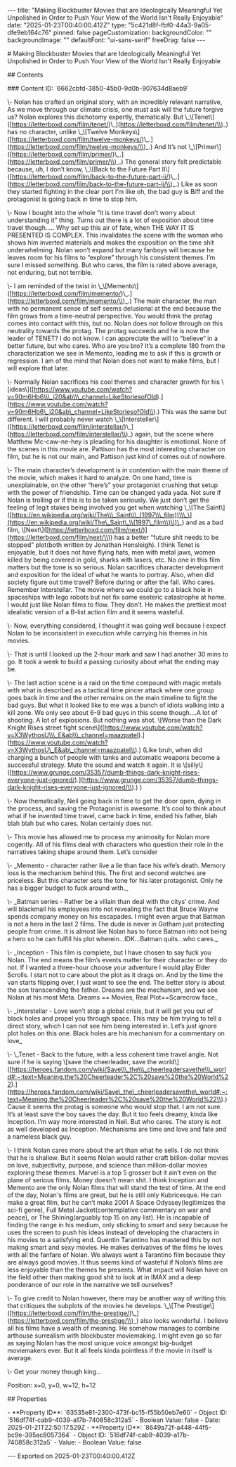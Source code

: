 \-\-\-
title: "Making Blockbuster Movies that are Ideologically Meaningful Yet Unpolished in Order to Push Your View of the World Isn't Really Enjoyable"
date: "2025-01-23T00:40:00.412Z"
type: "5c421d8f-fbf0-44a3-9a05-dfe9eb164c76"
pinned: false
pageCustomization:
 backgroundColor: ""
 backgroundImage: ""
 defaultFont: "ui-sans-serif"
 freeDrag: false
\-\-\-

\# Making Blockbuster Movies that are Ideologically Meaningful Yet Unpolished in Order to Push Your View of the World Isn't Really Enjoyable

\## Contents

\### Content ID: \`6662cbfd-3850-45b0-9d0b-907634d8aeb9\`

\\- Nolan has crafted an original story, with an incredibly relevant narrative, As we move through our climate crisis, one must ask will the future forgive us? Nolan explores this dichotomy expertly, thematically. But \\\_\\\[Tenet\\\](\[https://letterboxd.com/film/tenet/)\\\_\](https://letterboxd.com/film/tenet/\\)\_) has no character, unlike \\\_\\\[Twelve Monkeys\\\](\[https://letterboxd.com/film/twelve-monkeys/)\\\_.\](https://letterboxd.com/film/twelve-monkeys/\\)\_.) And It’s not \\\_\\\[Primer\\\](\[https://letterboxd.com/film/primer/)\\\_.\](https://letterboxd.com/film/primer/\\)\_.) The general story felt predictable because, uh, I don’t know, \\\_\\\[Back to the Future Part II\\\](\[https://letterboxd.com/film/back-to-the-future-part-ii/)\\\_.\](https://letterboxd.com/film/back-to-the-future-part-ii/\\)\_.) Like as soon they started fighting in the clear port I’m like oh, the bad guy is Biff and the protagonist is going back in time to stop him.

\\- Now I bought into the whole “it is time travel don’t worry about understanding it” thing. Turns out there is a lot of exposition about time travel though….. Why set up this air of fate, when THE WAY IT IS PRESENTED IS COMPLEX. This invalidates the scene with the woman who shows him inverted materials and makes the exposition on the time shit underwhelming. Nolan won’t expand but many fanboys will because he leaves room for his films to “explore” through his consistent themes. I’m sure I missed something. But who cares, the film is rated above average, not enduring, but not terrible.

\\- I am reminded of the twist in \\\_\\\[Memento\\\](\[https://letterboxd.com/film/memento/)\\\_.\](https://letterboxd.com/film/memento/\\)\_.) The main character, the man with no permanent sense of self seems delusional at the end because the film grows from a time-neutral perspective. You would think the protag comes into contact with this, but no. Nolan does not follow through on this neutrality towards the protag. The protag succeeds and he is now the leader of TENET? I do not know. I can appreciate the will to “believe“ in a better future, but who cares. Who are you bro? It’s a complete 180 from the characterization we see in Memento, leading me to ask if this is growth or regression. I am of the mind that Nolan does not want to make films, but I will explore that later.

\\- Normally Nolan sacrifices his cool themes and character growth for his \\\[ideas\\\](\[https://www.youtube.com/watch?v=90m6Hb6\\\_j20&ab\\\_channel=LikeStoriesofOld).\](https://www.youtube.com/watch?v=90m6Hb6\_j20&ab\_channel=LikeStoriesofOld\\).) This was the same but different. I will probably never watch \\\_\\\[Intersteller\\\](\[https://letterboxd.com/film/interstellar/)\\\_\](https://letterboxd.com/film/interstellar/\\)\_) again, but the scene where Matthew Mc-caw-ne-hey is pleading for his daughter is emotional. None of the scenes in this movie are. Pattison has the most interesting character on film, but he is not our main, and Pattison just kind of comes out of nowhere.

\\- The main character’s development is in contention with the main theme of the movie, which makes it hard to analyze. On one hand, time is unexplainable, on the other “here’s” your protagonist crushing that setup with the power of friendship. Time can be changed yada yada. Not sure if Nolan is trolling or if this is to be taken seriously. We just don’t get the feeling of legit stakes being involved you get when watching \\\_\\\[The Saint\\\](\[https://en.wikipedia.org/wiki/The\\\_Saint\\\_(1997\\\_film))\\\_\](https://en.wikipedia.org/wiki/The\_Saint\_\\(1997\_film\\)\\)\_) and as a bad film, \\\[Next\\\](\[https://letterboxd.com/film/next/)\](https://letterboxd.com/film/next/\\)) has a better “future shit needs to be stopped” plot(both written by Jonathan Hensleigh). I think Tenet is enjoyable, but it does not have flying hats, men with metal jaws, women killed by being covered in gold, sharks with lasers, etc. No one in this film matters but the tone is so serious. Nolan sacrifices character development and exposition for the ideal of what he wants to portray. Also, when did society figure out time travel? Before during or after the fall. Who cares. Remember Interstellar. The movie where we could go to a black hole in spaceships with lego robots but not fix some esoteric catastrophe at home. I would just like Nolan films to flow. They don’t. He makes the prettiest most idealistic version of a B-list action film and it seems wasteful.

\\- Now, everything considered, I thought it was going well because I expect Nolan to be inconsistent in execution while carrying his themes in his movies.

\\- That is until I looked up the 2-hour mark and saw I had another 30 mins to go. It took a week to build a passing curiosity about what the ending may be.

\\- The last action scene is a raid on the time compound with magic metals with what is described as a tactical time pincer attack where one group goes back in time and the other remains on the main timeline to fight the bad guys. But what it looked like to me was a bunch of idiots walking into a kill zone. We only see about 6-9 bad guys in this scene though….A lot of shooting. A lot of explosions. But nothing was shot. \\\[Worse than the Dark Knight Rises street fight scene\\\](\[https://www.youtube.com/watch?v=X3WythosU\\\_E&ab\\\_channel=maazpatel).\](https://www.youtube.com/watch?v=X3WythosU\_E&ab\_channel=maazpatel\\).) (Like bruh, when did charging a bunch of people with tanks and automatic weapons become a successful strategy. Mute the sound and watch it again. It is \\\[silly\\\](\[https://www.grunge.com/35357/dumb-things-dark-knight-rises-everyone-just-ignored/).\](https://www.grunge.com/35357/dumb-things-dark-knight-rises-everyone-just-ignored/\\).) )

\\- Now thematically, Neil going back in time to get the door open, dying in the process, and saving the Protagonist is awesome. It’s cool to think about what if he invented time travel, came back in time, ended his father, blah blah blah but who cares. Nolan certainly does not.

\\- This movie has allowed me to process my animosity for Nolan more cogently. All of his films deal with characters who question their role in the narratives taking shape around them. Let’s consider

\\- \_Memento - character rather live a lie than face his wife’s death. Memory loss is the mechanism behind this. The first and second watches are priceless. But this character sets the tone for his later protagonist. Only he has a bigger budget to fuck around with.\_

\\- \_Batman series - Rather be a villain than deal with the citys’ crime. And will blackmail his employees into not revealing the fact that Bruce Wayne spends company money on his escapades. I might even argue that Batman is not a hero in the last 2 films. The dude is never in Gotham just protecting people from crime. It is almost like Nolan has to force Batman into not being a hero so he can fulfill his plot wherein…IDK...Batman quits…who cares.\_

\\- \_Inception - This film is complete, but I have chosen to say fuck you Nolan. The end means the film’s events matter for their character or they do not. If I wanted a three-hour choose your adventure I would play Elder Scrolls. I start not to care about the plot as it drags on. And by the time the van starts flipping over, I just want to see the end. The better story is about the son transcending the father. Dreams are the mechanism, and we see Nolan at his most Meta. Dreams == Movies, Real Plot==Scarecrow face\_

\\- \_Interstellar - Love won’t stop a global crisis, but it will get you out of black holes and propel you through space. This may be him trying to tell a direct story, which I can not see him being interested in. Let’s just ignore plot holes on this one. Black holes are his mechanism for a commentary on love\_

\\- \\\_Tenet - Back to the future, with a less coherent time travel angle. Not sure if he is saying \\\[save the cheerleader, save the world\\\](\[https://heroes.fandom.com/wiki/Save\\\_the\\\_cheerleadersavethe\\\_world#:~:text=Meaning,the%20Cheerleader%2C%20save%20the%20World%22).\](https://heroes.fandom.com/wiki/Save\_the\_cheerleadersavethe\_world#:~:text=Meaning,the%20Cheerleader%2C%20save%20the%20World%22\\).) Cause it seems the protag is someone who would stop that. I am not sure. It’s at least save the boy saves the day. But it too feels dreamy, kinda like Inception. I’m way more interested in Neil. But who cares. The story is not as well developed as Inception. Mechanisms are time and love and fate and a nameless black guy.

\\- I think Nolan cares more about the art than what he sells. I do not think that he is shallow. But it seems Nolan would rather craft billion-dollar movies on love, subjectivity, purpose, and science than million-dollar movies exploring these themes. Marvel is a top 5 grosser but it ain’t even on the plane of serious films. Money doesn’t mean shit. I think Inception and Memento are the only Nolan films that will stand the test of time. At the end of the day, Nolan's films are great, but he is still only Kubricesque. He can make a great film, but he can’t make 2001 A Space Odyssey(legitimizes the sci-fi genre), Full Metal Jacket(contemplative commentary on war and peace), or The Shining(arguably top 15 on any list). He is incapable of finding the range in his medium, only sticking to smart and sexy because he uses the screen to push his ideas instead of developing the characters in his movies to a satisfying end. Quentin Tarantino has mastered this by not making smart and sexy movies. He makes derivatives of the films he loves with all the fanfare of Nolan. We always want a Tarantino film because they are always good movies. It thus seems kind of wasteful if Nolan’s films are less enjoyable than the themes he presents. What impact will Nolan have on the field other than making good shit to look at in IMAX and a deep ponderance of our role in the narrative we tell ourselves?

\\- To give credit to Nolan however, there may be another way of writing this that critiques the subplots of the movies he develops. \\\_\\\[The Prestige\\\](\[https://letterboxd.com/film/the-prestige/)\\\_\](https://letterboxd.com/film/the-prestige/\\)\_) also looks wonderful. I believe all his films have a wealth of meaning. He somehow manages to combine arthouse surrealism with blockbuster moviemaking. I might even go so far as saying Nolan has the most unique voice amongst big-budget moviemakers ever. But it all feels kinda pointless if the movie in itself is average.

\\- Get your money though king…

Position: x=0, y=0, w=12, h=12

\## Properties

\- \*\*Property ID\*\*: \`63535e81-2300-473f-bc15-f55b50eb7e60\`
 \- Object ID: \`516df74f-cab9-4039-a17b-740858c312a5\`
 \- Boolean Value: false
 \- Date: 2025-01-21T22:50:17.529Z
\- \*\*Property ID\*\*: \`8649a72f-a448-44f5-bc9e-395ac8057364\`
 \- Object ID: \`516df74f-cab9-4039-a17b-740858c312a5\`
 \- Value:
 \- Boolean Value: false

\-\-\-
Exported on 2025-01-23T00:40:00.412Z